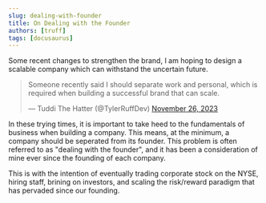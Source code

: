 ```yaml
---
slug: dealing-with-founder
title: On Dealing with the Founder
authors: [truff]
tags: [docusaurus]
---
```


Some recent changes to strengthen the brand, I am hoping to design a scalable company which can withstand the uncertain future.

<blockquote class="twitter-tweet"><p lang="en" dir="ltr">Someone recently said I should separate work and personal, which is required when building a successful brand that can scale.</p>&mdash; Tuddi The Hatter (@TylerRuffDev) <a href="https://twitter.com/TylerRuffDev/status/1728710905280573914?ref_src=twsrc%5Etfw">November 26, 2023</a></blockquote> <script async src="https://platform.twitter.com/widgets.js" charset="utf-8"></script>

In these trying times, it is important to take heed to the fundamentals of business when building a company.
This means, at the minimum, a company should be seperated from its founder. This problem is often referred to as
"dealing with the founder", and it has been a consideration of mine ever since the founding of each company.

This is with the intention of eventually trading corporate stock on the NYSE, hiring staff, brining on investors,
and scaling the risk/reward paradigm that has pervaded since our founding.


